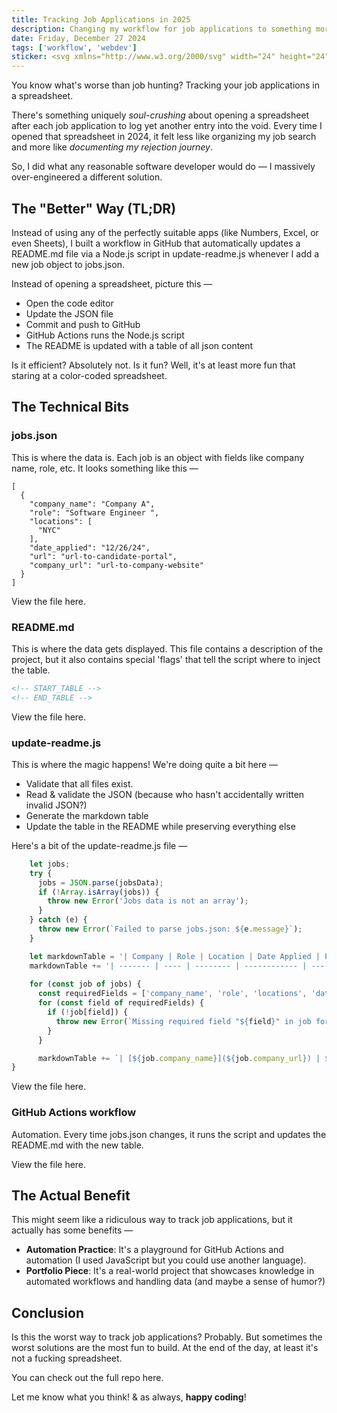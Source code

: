 ```yaml
---
title: Tracking Job Applications in 2025
description: Changing my workflow for job applications to something more exciting
date: Friday, December 27 2024
tags: ['workflow', 'webdev']
sticker: <svg xmlns="http://www.w3.org/2000/svg" width="24" height="24" viewBox="0 0 24 24" fill="none" stroke="currentColor" stroke-width="1" stroke-linecap="round" stroke-linejoin="round" class="lucide lucide-grid2x2-plus-icon lucide-grid-2x2-plus"><path d="M12 3v17a1 1 0 0 1-1 1H5a2 2 0 0 1-2-2V5a2 2 0 0 1 2-2h14a2 2 0 0 1 2 2v6a1 1 0 0 1-1 1H3"/><path d="M16 19h6"/><path d="M19 22v-6"/></svg>
---
```


You know what's worse than job hunting? Tracking your job applications in a spreadsheet. 

There's something uniquely *soul-crushing* about opening a spreadsheet after each job application 
to log yet another entry into the void. Every time I opened that spreadsheet in 2024, it felt less 
like organizing my job search and more like *documenting my rejection journey*. 

So, I did what any reasonable software developer would do &mdash; I massively over-engineered a different 
solution. 


## The "Better" Way (TL;DR)

Instead of using any of the perfectly suitable apps (like Numbers, Excel, or even Sheets), I built 
a workflow in GitHub that automatically updates a <InlineCode>README.md</InlineCode> file via a Node.js script in <InlineCode>update-readme.js</InlineCode> whenever I 
add a new job object to <InlineCode>jobs.json</InlineCode>. 

Instead of opening a spreadsheet, picture this &mdash;
- Open the code editor 
- Update the JSON file
- Commit and push to GitHub
- GitHub Actions runs the Node.js script
- The README is updated with a table of all json content

Is it efficient? Absolutely not. Is it fun? Well, it's at least more fun that staring at a color-coded spreadsheet. 


## The Technical Bits

### jobs.json

This is where the data is. Each job is an object with fields like company name, role, etc. It looks something like this &mdash;

```
[
  {
    "company_name": "Company A", 
    "role": "Software Engineer ",
    "locations": [
      "NYC"
    ],
    "date_applied": "12/26/24",
    "url": "url-to-candidate-portal",
    "company_url": "url-to-company-website"
  }
]
```

View the file <BlogLink href="https://github.com/knlrvr/job-tracker-template/blob/main/jobs.json">here</BlogLink>.

### README.md 

This is where the data gets displayed. This file contains a description of the project, but it also contains special 'flags' that tell the script where to inject the table. 

```md
<!-- START_TABLE -->
<!-- END_TABLE -->
```

View the file <BlogLink href="https://github.com/knlrvr/job-tracker-template/blob/main/README.md">here</BlogLink>.


### update-readme.js

This is where the magic happens! We're doing quite a bit here &mdash;
   - Validate that all files exist. 
   - Read & validate the JSON (because who hasn't accidentally written invalid JSON?)
   - Generate the markdown table
   - Update the table in the README while preserving everything else

Here's a bit of the <InlineCode>update-readme.js</InlineCode> file &mdash;

```js
    let jobs;
    try {
      jobs = JSON.parse(jobsData);
      if (!Array.isArray(jobs)) {
        throw new Error('Jobs data is not an array');
      }
    } catch (e) {
      throw new Error(`Failed to parse jobs.json: ${e.message}`);
    }

    let markdownTable = '| Company | Role | Location | Date Applied | Portal |\n';
    markdownTable += '| ------- | ---- | -------- | ------------ | ------ |\n';
    
    for (const job of jobs) {
      const requiredFields = ['company_name', 'role', 'locations', 'date_applied', 'url', 'company_url'];
      for (const field of requiredFields) {
        if (!job[field]) {
          throw new Error(`Missing required field "${field}" in job for ${job.company_name || 'unknown company'}`);
        }
      }

      markdownTable += `| [${job.company_name}](${job.company_url}) | ${job.role} | ${Array.isArray(job.locations) ? job.locations.join(', ') : job.locations} | ${job.date_applied} | [Portal](${job.url}) |\n`;
}
```

View the file <BlogLink href="https://github.com/knlrvr/job-tracker-template/blob/main/update-readme.js">here</BlogLink>. 


### GitHub Actions workflow

Automation. Every time <InlineCode>jobs.json</InlineCode> changes, it runs the script and updates the <InlineCode>README.md</InlineCode> with the new table.

View the file <BlogLink href="https://github.com/knlrvr/job-tracker-template/blob/main/.github/workflows/update.yml">here</BlogLink>. 

## The Actual Benefit

This might seem like a ridiculous way to track job applications, but it actually has some benefits &mdash;
- **Automation Practice**: It's a playground for GitHub Actions and automation (I used JavaScript but you could use another language). 
- **Portfolio Piece**: It's a real-world project that showcases knowledge in automated workflows and handling data (and maybe a sense of humor?)


## Conclusion

Is this the worst way to track job applications? Probably. But sometimes the worst solutions are the most fun to build. At the end of the day, at least it's not a fucking spreadsheet. 

You can check out the full repo <BlogLink href="https://github.com/knlrvr/job-tracker-template/tree/main">here</BlogLink>. 

Let me know what you think! & as always, **happy coding**!
